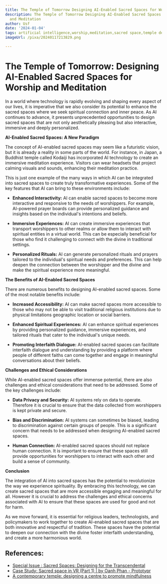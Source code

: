 ```yaml
---
title: The Temple of Tomorrow Designing AI-Enabled Sacred Spaces for Worship and Meditation
description: The Temple of Tomorrow Designing AI-Enabled Sacred Spaces for Worship
  and Meditation
author: Usf
date: '2024-01-04'
tags: artificial intelligence,worship,meditation,sacred space,temple design
imageUrl: /pixa/20240117213829.png

---
```

# **The Temple of Tomorrow: Designing AI-Enabled Sacred Spaces for Worship and Meditation**

In a world where technology is rapidly evolving  and  shaping every aspect of our lives, it is imperative that we also  consider its potential to enhance the sacred spaces where we seek spiritual connection and inner peace.  As AI continues to  advance, it  presents  unprecedented opportunities to design sacred spaces that are not only aesthetically pleasing but also interactive, immersive and deeply personalized.

**AI-Enabled Sacred Spaces: A New Paradigm**

The concept of AI-enabled sacred spaces may  seem like a futuristic vision, but it is already a reality in some parts of the world. For instance, in Japan, a  Buddhist temple called Kodaiji has incorporated  AI technology to create an immersive  meditation experience. Visitors can wear headsets that project calming visuals and sounds, enhancing their meditation practice.

This  is just one example of the many ways in which AI can be integrated into sacred spaces to create truly  transformative experiences. Some of the key features that AI can bring to these environments include:

* **Enhanced  Interactivity:** AI can enable sacred spaces to become more interactive and  responsive to the needs of worshippers.  For example, AI-powered prayer boards can provide personalized guidance and insights based on the individual's intentions  and  beliefs.

* **Immersive Experiences:** AI can create immersive experiences that transport worshippers to other realms or allow them to interact with spiritual entities in a virtual world. This can be especially beneficial for those who find it challenging to  connect with the divine in traditional settings.

* **Personalized Rituals:** AI can  generate personalized rituals and prayers tailored to the individual's spiritual needs and preferences. This  can help deepen the  connection between the worshipper and the divine and make  the spiritual experience more meaningful.

**The Benefits of AI-Enabled Sacred Spaces**

There are  numerous benefits to designing AI-enabled sacred spaces. Some of the most notable benefits include:

* **Increased Accessibility:**  AI can make sacred spaces more accessible to those who may not be able  to visit  traditional religious  institutions due to physical limitations geographic location or social barriers.

* **Enhanced Spiritual  Experiences:** AI can enhance spiritual experiences by providing personalized guidance, immersive experiences, and  tailored rituals that cater to the individual's unique needs.

* **Promoting Interfaith  Dialogue:** AI-enabled sacred spaces can facilitate interfaith dialogue and understanding by providing  a  platform  where people of different faiths can come together and engage in meaningful conversations about their beliefs.

**Challenges and Ethical Considerations**

While AI-enabled sacred  spaces offer  immense potential, there are also challenges and ethical considerations that need to be  addressed.  Some of the key challenges include:

* **Data Privacy and Security:** AI systems rely  on data to operate. Therefore it is crucial to ensure that the data collected from worshippers is kept private and secure.

* **Bias and Discrimination:** AI systems  can  sometimes be biased, leading to discrimination against  certain groups  of people. This  is a significant  concern that needs to be  addressed when designing AI-enabled sacred spaces.

* **Human Connection:** AI-enabled sacred spaces should not replace human connection. It is important to ensure that these  spaces still provide opportunities for worshippers to interact with each other  and build a sense of community.

**Conclusion**

The integration of  AI into  sacred spaces has the potential to revolutionize the way we  experience spirituality. By embracing this technology, we can create  sacred spaces that are more accessible  engaging and meaningful for all. However it is crucial to address  the challenges and ethical concerns associated with AI to  ensure that these spaces are used for good and not for  harm.

As we move forward, it is essential for  religious leaders, technologists, and policymakers to work together  to create AI-enabled sacred spaces  that are both innovative  and respectful of tradition. These spaces  have the potential to deepen our connection with the  divine foster interfaith understanding, and create a more harmonious world.

## References:
- [Special Issue : Sacred Spaces: Designing for the Transcendental](https://www.mdpi.com/journal/religions/special_issues/sacred_space)
- [Case Study: Sacred space in VR (Part 1) | by Oanh Phan - Prototypr](https://blog.prototypr.io/case-study-sacred-space-in-vr-vietnamese-buddhist-devotees-part-1-d1f7421eccc9)
- [A contemporary temple: designing a centre to promote mindfulness](https://mspace.lib.umanitoba.ca/items/3a8d139f-ef0b-40b5-a61c-cc417da30c53)
